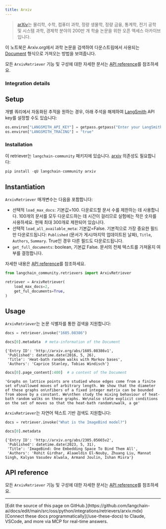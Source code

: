 ```yaml
---
title: Arxiv
---
```


>[arXiv](https://arxiv.org/)는 물리학, 수학, 컴퓨터 과학, 정량 생물학, 정량 금융, 통계학, 전기 공학 및 시스템 과학, 경제학 분야의 200만 개 학술 논문을 위한 오픈 액세스 아카이브입니다.

이 노트북은 Arxiv.org에서 과학 논문을 검색하여 다운스트림에서 사용되는 [Document](https://python.langchain.com/api_reference/core/documents/langchain_core.documents.base.Document.html) 형식으로 가져오는 방법을 보여줍니다.

모든 `ArxivRetriever` 기능 및 구성에 대한 자세한 문서는 [API reference](https://python.langchain.com/api_reference/community/retrievers/langchain_community.retrievers.arxiv.ArxivRetriever.html)를 참조하세요.

### Integration details

<ItemTable category="external_retrievers" item="ArxivRetriever" />

## Setup

개별 쿼리에서 자동화된 추적을 원하는 경우, 아래 주석을 해제하여 [LangSmith](https://docs.smith.langchain.com/) API key를 설정할 수도 있습니다:

```python
os.environ["LANGSMITH_API_KEY"] = getpass.getpass("Enter your LangSmith API key: ")
os.environ["LANGSMITH_TRACING"] = "true"
```

### Installation

이 retriever는 `langchain-community` 패키지에 있습니다. [arxiv](https://pypi.org/project/arxiv/) 의존성도 필요합니다:

```python
pip install -qU langchain-community arxiv
```

## Instantiation

`ArxivRetriever` 매개변수는 다음을 포함합니다:

- 선택적 `load_max_docs`: 기본값=100. 다운로드할 문서 수를 제한하는 데 사용합니다. 100개의 문서를 모두 다운로드하는 데 시간이 걸리므로 실험에는 작은 숫자를 사용하세요. 현재 최대 300개로 제한되어 있습니다.
- 선택적 `load_all_available_meta`: 기본값=False. 기본적으로 가장 중요한 필드만 다운로드됩니다: `Published` (문서가 게시/마지막 업데이트된 날짜), `Title`, `Authors`, `Summary`. True인 경우 다른 필드도 다운로드됩니다.
- `get_full_documents`: boolean, 기본값 False. 문서의 전체 텍스트를 가져올지 여부를 결정합니다.

자세한 내용은 [API reference](https://python.langchain.com/api_reference/community/retrievers/langchain_community.retrievers.arxiv.ArxivRetriever.html)를 참조하세요.

```python
from langchain_community.retrievers import ArxivRetriever

retriever = ArxivRetriever(
    load_max_docs=2,
    get_ful_documents=True,
)
```

## Usage

`ArxivRetriever`는 논문 식별자를 통한 검색을 지원합니다:

```python
docs = retriever.invoke("1605.08386")
```

```python
docs[0].metadata  # meta-information of the Document
```

```output
{'Entry ID': 'http://arxiv.org/abs/1605.08386v1',
 'Published': datetime.date(2016, 5, 26),
 'Title': 'Heat-bath random walks with Markov bases',
 'Authors': 'Caprice Stanley, Tobias Windisch'}
```

```python
docs[0].page_content[:400]  # a content of the Document
```

```output
'Graphs on lattice points are studied whose edges come from a finite set of\nallowed moves of arbitrary length. We show that the diameter of these graphs on\nfibers of a fixed integer matrix can be bounded from above by a constant. We\nthen study the mixing behaviour of heat-bath random walks on these graphs. We\nalso state explicit conditions on the set of moves so that the heat-bath random\nwalk, a ge'
```

`ArxivRetriever`는 자연어 텍스트 기반 검색도 지원합니다:

```python
docs = retriever.invoke("What is the ImageBind model?")
```

```python
docs[0].metadata
```

```output
{'Entry ID': 'http://arxiv.org/abs/2305.05665v2',
 'Published': datetime.date(2023, 5, 31),
 'Title': 'ImageBind: One Embedding Space To Bind Them All',
 'Authors': 'Rohit Girdhar, Alaaeldin El-Nouby, Zhuang Liu, Mannat Singh, Kalyan Vasudev Alwala, Armand Joulin, Ishan Misra'}
```

## API reference

모든 `ArxivRetriever` 기능 및 구성에 대한 자세한 문서는 [API reference](https://python.langchain.com/api_reference/community/retrievers/langchain_community.retrievers.arxiv.ArxivRetriever.html)를 참조하세요.

---

<Callout icon="pen-to-square" iconType="regular">
    [Edit the source of this page on GitHub.](https://github.com/langchain-ai/docs/edit/main/src/oss/python/integrations/retrievers/arxiv.mdx)
</Callout>
<Tip icon="terminal" iconType="regular">
    [Connect these docs programmatically](/use-these-docs) to Claude, VSCode, and more via MCP for    real-time answers.
</Tip>
